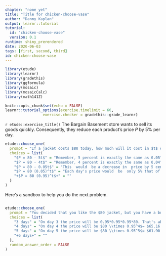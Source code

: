 ```yaml
---
chapter: "none yet"
title: "Title for chicken-choose-vase"
author: "Danny Kaplan"
output: learnr::tutorial
tutorial:
  id: "chicken-choose-vase"
  version: 0.1
runtime: shiny_prerendered
date: 2020-06-03 
tags: [first, second, third]
id: chicken-choose-vase
---
```


```r
library(etude)
library(learnr)
library(gradethis)
library(ggformula)
library(mosaic)
library(mosaicCalc)
library(math141Z)

knitr::opts_chunk$set(echo = FALSE)
learnr::tutorial_options(exercise.timelimit = 60, 
                 exercise.checker = gradethis::grade_learnr)
```


`r etude::exercise_title()` The Bargain Basement store wants to sell its goods quickly.  Consequently, they reduce each product's price $P$ by 5% per day. 

```r

etude::choose_one(
  prompt = "If a jacket costs $80 today, how much will it cost in $t$ days?",
  choices = list(
    "$P = 80 - 5t$" = "Remember, 5 percent is exactly the same as 0.05",
    "$P = 80 - 4t$" = "Remember, 4 percent is exactly the same as 0.04",
    "$P = 80 - 0.05t$" = "This  would  be a decrease in  price by 5 cents every day.",
    "$P = 80 (0.05)^t$" = "Each day's price would  be  only 5% that of the previous day's price.",
    "+$P = 80 (0.95)^t$+" = ""
  )
)
```

Here's a sandbox to help  you  do the next  problem.

```r

```
```r
etude::choose_one(
  prompt = "You decided that you like the $80 jacket, but you have a budget of only $60. How long should you wait before coming back to the Bargain Basement store.?",
  choices = list(
    "3 days" = "On day 3 the price will be 0.95*0.95*0.95*80. That's above your budget.",
    "4 days" = "On day 4 the price will be $80 \\times 0.95^4$= $65.16. Too much!",
    "5 days" = "On day 5 the price will be $80 \\times 0.95^5$= $61.90. Close, but still higher than your budget.",
    "+6 days+" = ""
  ),
  random_answer_order = FALSE
)
```






